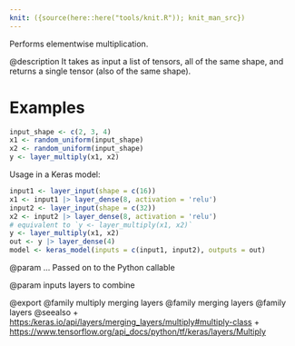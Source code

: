 ```yaml
---
knit: ({source(here::here("tools/knit.R")); knit_man_src})
---
```

Performs elementwise multiplication.

@description
It takes as input a list of tensors, all of the same shape,
and returns a single tensor (also of the same shape).

# Examples
```r
input_shape <- c(2, 3, 4)
x1 <- random_uniform(input_shape)
x2 <- random_uniform(input_shape)
y <- layer_multiply(x1, x2)
```

Usage in a Keras model:

```r
input1 <- layer_input(shape = c(16))
x1 <- input1 |> layer_dense(8, activation = 'relu')
input2 <- layer_input(shape = c(32))
x2 <- input2 |> layer_dense(8, activation = 'relu')
# equivalent to `y <- layer_multiply(x1, x2)`
y <- layer_multiply(x1, x2)
out <- y |> layer_dense(4)
model <- keras_model(inputs = c(input1, input2), outputs = out)
```

@param ...
Passed on to the Python callable

@param inputs
layers to combine

@export
@family multiply merging layers
@family merging layers
@family layers
@seealso
+ <https:/keras.io/api/layers/merging_layers/multiply#multiply-class>
+ <https://www.tensorflow.org/api_docs/python/tf/keras/layers/Multiply>
